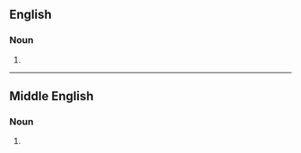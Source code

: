 ==English==

===Noun===
{{head|en|noun plural form}}

# {{plural of|vambrace|lang=en}}

----

==Middle English==

===Noun===
{{head|enm|noun plural form}}

# {{plural form of|vambrace|lang=enm}}